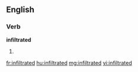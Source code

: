 ==English==

===Verb===
'''infiltrated'''

# {{past of|[[infiltrate]]}}

[[fr:infiltrated]]
[[hu:infiltrated]]
[[mg:infiltrated]]
[[vi:infiltrated]]